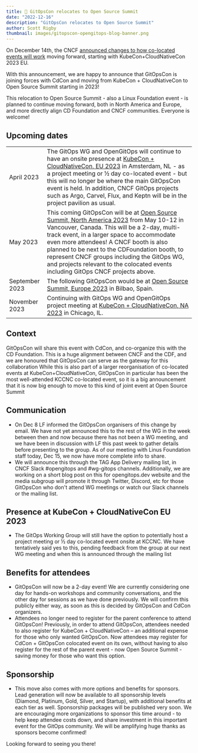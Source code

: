 ```yaml
---
title: 📢 GitOpsCon relocates to Open Source Summit
date: "2022-12-16"
description: "GitOpsCon relocates to Open Source Summit"
author: Scott Rigby
thumbnail: images/gitopscon-opengitops-blog-banner.png
---
```


On December 14th, the CNCF [announced changes to how co-located events will work](https://www.cncf.io/blog/2022/12/14/important-updates-for-2023-kubecon--cloudnativecon-and-co-located-events/) moving forward, starting with KubeCon+CloudNativeCon 2023 EU.

With this announcement, we are happy to announce that GitOpsCon is joining forces with CdCon and moving from KubeCon + CloudNativeCon to Open Source Summit starting in 2023!

This relocation to Open Source Summit - also a Linux Foundation event - is planned to continue moving forward, both in North America and Europe, and more directly align CD Foundation and CNCF communities. Everyone is welcome!

## Upcoming dates

| | |
| -- | -- |
| April 2023 | The GitOps WG and OpenGitOps will continue to have an onsite presence at [KubeCon + CloudNativeCon, EU 2023](https://events.linuxfoundation.org/kubecon-cloudnativecon-europe/) in Amsterdam, NL - as a project meeting or ½ day co-located event - but this will no longer be where the main GitOpsCon event is held. In addition, CNCF GitOps projects such as Argo, Carvel, Flux, and Keptn will be in the project pavilion as usual. |
| May 2023 | This coming GitOpsCon will be at [Open Source Summit, North America 2023](https://events.linuxfoundation.org/open-source-summit-north-america/) from May 10-12 in Vancouver, Canada. This will be a 2-day, multi-track event, in a larger space to accommodate even more attendees! A CNCF booth is also planned to be next to the CDFoundation booth, to represent CNCF groups including the GitOps WG, and projects relevant to the colocated events including GitOps CNCF projects above. |
| September 2023 | The following GitOpsCon would be at [Open Source Summit, Europe 2023](https://events.linuxfoundation.org/open-source-summit-europe/) in Bilbao, Spain. |
| November 2023 | Continuing with GitOps WG and OpenGitOps project meeting at [KubeCon + CloudNativeCon, NA 2023](https://events.linuxfoundation.org/kubecon-cloudnativecon-north-america-2023/) in Chicago, IL. |

## Context

GitOpsCon will share this event with CdCon, and co-organize this with the CD Foundation. This is a huge alignment between CNCF and the CDF, and we are honoured that GitOpsCon can serve as the gateway for this collaboration
While this is also part of a larger reorganisation of co-located events at KubeCon+CloudNativeCon,  GitOpsCon in particular has been the most well-attended KCCNC co-located event, so it is a big announcement that it is now big enough to move to this kind of joint event at Open Source Summit

## Communication

- On Dec 8 LF informed the GitOpsCon organisers of this change by email. We have not yet announced this to the rest of the WG in the week between then and now because there has not been a WG meeting, and we have been in discussion with LF this past week to gather details before presenting to the group. As of our meeting with Linus Foundation staff today, Dec 15, we now have more complete info to share.
- We will announce this through the TAG App Delivery mailing list, in CNCF Slack #opengitops and #wg-gitops channels. Additionally, we are working on a short blog post on this for opengitops.dev website and the media subgroup will promote it through Twitter, Discord, etc for those GitOpsCon who don't attend WG meetings or watch our Slack channels or the mailing list.

## Presence at KubeCon + CloudNativeCon EU 2023

- The GitOps Working Group will still have the option to potentially host a project meeting or ½ day co-located event onsite at KCCNC. We have tentatively said yes to this, pending feedback from the group at our next WG meeting and when this is announced through the mailing list

## Benefits for attendees

- GitOpsCon will now be a 2-day event! We are currently considering one day for hands-on workshops and community conversations, and the other day for sessions as we have done previously. We will confirm this publicly either way, as soon as this is decided by GitOpsCon and CdCon organizers.
- Attendees no longer need to register for the parent conference to attend GitOpsCon! Previously, in order to attend GitOpsCon, attendees needed to also register for KubeCon + CloudNativeCon – an additional expense for those who only wanted GitOpsCon. Now attendees may register for CdCon + GitOpsCon colocated event on its own, without having to also register for the rest of the parent event - now Open Source Summit - saving money for those who want this option.

## Sponsorship

- This move also comes with more options and benefits for sponsors. Lead generation will now be available to all sponsorship levels (Diamond, Platinum, Gold, Silver, and Startup), with additional benefits at each tier as well. Sponsorship packages will be published very soon. We are encouraging more organizations to sponsor this time around - to help keep attendee costs down, and share investment in this important event for the GitOps community. We will be amplifying huge thanks as sponsors become confirmed!

Looking forward to seeing you there!
